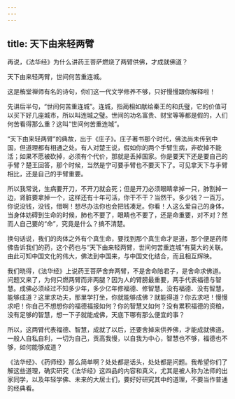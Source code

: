 ```yaml
---
---
---
```

title: 天下由来轻两臂
---




再说，《法华经》为什么讲药王菩萨燃烧了两臂供佛，才成就佛道？


天下由来轻两臂，世间何苦重连城。


这是栯堂禅师有名的诗句，你们这一代文学修养不够，只好慢慢跟你解释啦！

先讲后半句，“世间何苦重连城”。连城，指蔺相如献给秦王的和氏璧，它的价值可以买下好几座城市，所以叫连城之璧。世间的功名富贵、财宝等等都是假的，人们何苦看得那么重？这叫“世间何苦重连城”。

“天下由来轻两臂”的典故，出于《庄子》。庄子著书那个时代，佛法尚未传到中国，但道理都有相通之处。有人对楚王说，假如你的两个手臂生病，非砍掉不能活；如果不愿被砍掉，必须有个代价，那就是丢掉国家。你是要天下还是要自己的手臂？楚王回答，那个时候，当然是宁可要手臂也不要天下了。可见拿天下与手臂相比，还是自己的手臂重要。

所以我常说，生病要开刀，不开刀就会死；但是开刀必须眼睛拿掉一只，肺割掉一边，肾脏要拿掉一个，这样还有十年可活，你干不干？当然干。多少钱？一百万。你说没钱，没钱，借啊！想尽办法你也会把钱凑足。你看！人这么爱自己的身体，当身体妨碍到生命的时候，肺也不要了，眼睛也不要了，还是命重要，对不对？然而人自己要的“命”，究竟是什么？搞不清楚。

换句话说，我们的肉体之外有个真生命，要找到那个真生命才是道，那个便是药师佛告诉我们的药，这个药也与“天下由来轻两臂，世间何苦重连城”有莫大的关联。由此可知中国文化的伟大，佛法到中国来，与中国文化结合，而且相互辉映。

我们晓得，《法华经》上说药王菩萨舍弃两臂，不是舍命陪君子，是舍命求佛道。问题又来了，为何只燃两臂而非两腿？因为人的臂膀最重要，两手代表福德与智慧。成佛必须经过不知多少年，多少亿年修福德、修智慧。没有福德、没有智慧，能够成道？这里求功夫，那里学打坐，你就能够成佛？就能得道？你去求吧！慢慢求吧！你自己不想想你的福德福报如何？你的智慧又如何？没有累积福德的资粮，没有足够的智慧，想一下子就能成佛，天底下哪有那么便宜的事？

所以，这两臂代表福德、智慧，成就了以后，还要舍掉来供养佛，才能成就佛道。一般人自私自利，一切为自己，贡高我慢，以自我为中心，智慧也不够，福德也不够，如何能够成道？

《法华经》、《药师经》那么简单啊？处处都是话头，处处都是问题。我希望你们了解这些道理，确实研究《法华经》这四品的内容和真义，尤其是被人称为法师的出家同学，以及年轻学佛、未来的大居士们，要好好研究其中的道理，不要当作普通的经典看。